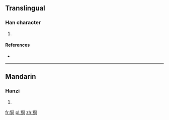 ==Translingual==

===Han character===
{{Han char|rn=94|rad=犬|as=06|sn=9|four=4722<sub>0</sub>|canj=大竹月一口 (KHBMR)}}

# {{defn|Han|sort=犬06}}

====References====
* {{Han ref|kx=0711.050|dkj=20391|dj=1123.050|hdz=21344.070|uh=72EA|ud=29418|bh=CFC3|bd=53187}}

----

==Mandarin==

===Hanzi===
{{cmn-hanzi|pin=[[tōng]] ([[tong1]])|wg=t'ung<sup>1</sup>}}

# {{defn|lang=cmn|sort=犬06}}

[[fr:狪]]
[[pl:狪]]
[[zh:狪]]